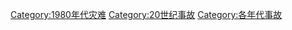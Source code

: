 [[Category:1980年代灾难|Category:1980年代灾难]]
[[Category:20世纪事故|Category:20世纪事故]]
[[Category:各年代事故|Category:各年代事故]]